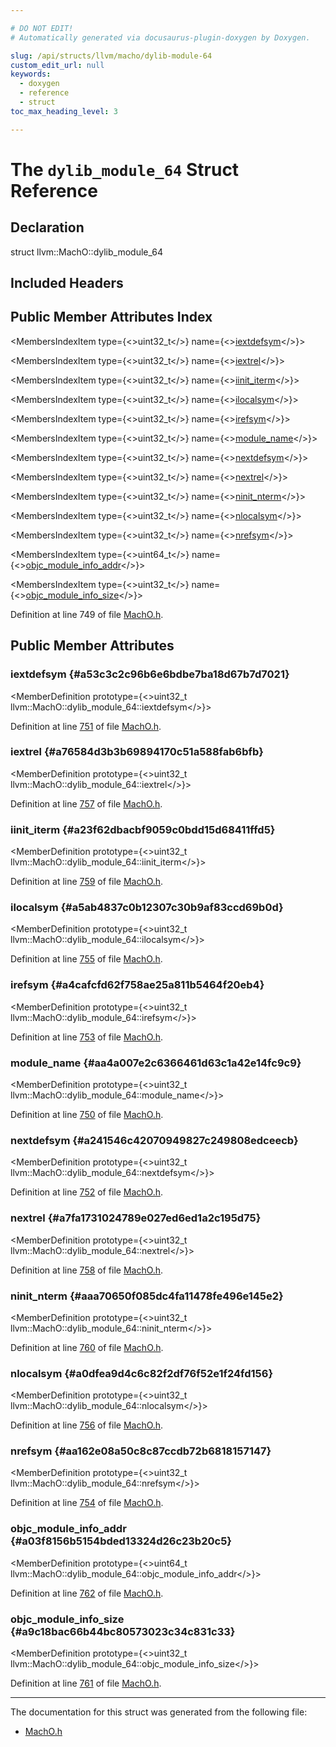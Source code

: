 ```yaml
---

# DO NOT EDIT!
# Automatically generated via docusaurus-plugin-doxygen by Doxygen.

slug: /api/structs/llvm/macho/dylib-module-64
custom_edit_url: null
keywords:
  - doxygen
  - reference
  - struct
toc_max_heading_level: 3

---
```





# The `dylib_module_64` Struct Reference

<DoxygenPage pluginConfig={pluginConfig}>



## Declaration

<CodeBlock>struct llvm::MachO::dylib_module_64</CodeBlock>

## Included Headers

<IncludesList>
<IncludesListItem
  filePath="llvm/BinaryFormat/MachO.h"
  permalink="/docs/api/files/include/include/llvm/include/llvm/binaryformat/macho-h"
  isLocal="true" />
</IncludesList>

## Public Member Attributes Index

<MembersIndex>

<MembersIndexItem
  type={<>uint32&#95;t</>}
  name={<><a href="#a53c3c2c96b6e6bdbe7ba18d67b7d7021">iextdefsym</a></>}>
</MembersIndexItem>

<MembersIndexItem
  type={<>uint32&#95;t</>}
  name={<><a href="#a76584d3b3b69894170c51a588fab6bfb">iextrel</a></>}>
</MembersIndexItem>

<MembersIndexItem
  type={<>uint32&#95;t</>}
  name={<><a href="#a23f62dbacbf9059c0bdd15d68411ffd5">iinit&#95;iterm</a></>}>
</MembersIndexItem>

<MembersIndexItem
  type={<>uint32&#95;t</>}
  name={<><a href="#a5ab4837c0b12307c30b9af83ccd69b0d">ilocalsym</a></>}>
</MembersIndexItem>

<MembersIndexItem
  type={<>uint32&#95;t</>}
  name={<><a href="#a4cafcfd62f758ae25a811b5464f20eb4">irefsym</a></>}>
</MembersIndexItem>

<MembersIndexItem
  type={<>uint32&#95;t</>}
  name={<><a href="#aa4a007e2c6366461d63c1a42e14fc9c9">module&#95;name</a></>}>
</MembersIndexItem>

<MembersIndexItem
  type={<>uint32&#95;t</>}
  name={<><a href="#a241546c42070949827c249808edceecb">nextdefsym</a></>}>
</MembersIndexItem>

<MembersIndexItem
  type={<>uint32&#95;t</>}
  name={<><a href="#a7fa1731024789e027ed6ed1a2c195d75">nextrel</a></>}>
</MembersIndexItem>

<MembersIndexItem
  type={<>uint32&#95;t</>}
  name={<><a href="#aaa70650f085dc4fa11478fe496e145e2">ninit&#95;nterm</a></>}>
</MembersIndexItem>

<MembersIndexItem
  type={<>uint32&#95;t</>}
  name={<><a href="#a0dfea9d4c6c82f2df76f52e1f24fd156">nlocalsym</a></>}>
</MembersIndexItem>

<MembersIndexItem
  type={<>uint32&#95;t</>}
  name={<><a href="#aa162e08a50c8c87ccdb72b6818157147">nrefsym</a></>}>
</MembersIndexItem>

<MembersIndexItem
  type={<>uint64&#95;t</>}
  name={<><a href="#a03f8156b5154bded13324d26c23b20c5">objc&#95;module&#95;info&#95;addr</a></>}>
</MembersIndexItem>

<MembersIndexItem
  type={<>uint32&#95;t</>}
  name={<><a href="#a9c18bac66b44bc80573023c34c831c33">objc&#95;module&#95;info&#95;size</a></>}>
</MembersIndexItem>

</MembersIndex>


Definition at line 749 of file <a href="/docs/api/files/include/include/llvm/include/llvm/binaryformat/macho-h">MachO.h</a>.

<SectionDefinition>

## Public Member Attributes

### iextdefsym {#a53c3c2c96b6e6bdbe7ba18d67b7d7021}

<MemberDefinition
  prototype={<>uint32&#95;t llvm::MachO::dylib&#95;module&#95;64::iextdefsym</>}>

Definition at line <a href="/docs/api/files/include/include/llvm/include/llvm/binaryformat/macho-h/#l00751">751</a> of file <a href="/docs/api/files/include/include/llvm/include/llvm/binaryformat/macho-h">MachO.h</a>.
</MemberDefinition>

### iextrel {#a76584d3b3b69894170c51a588fab6bfb}

<MemberDefinition
  prototype={<>uint32&#95;t llvm::MachO::dylib&#95;module&#95;64::iextrel</>}>

Definition at line <a href="/docs/api/files/include/include/llvm/include/llvm/binaryformat/macho-h/#l00757">757</a> of file <a href="/docs/api/files/include/include/llvm/include/llvm/binaryformat/macho-h">MachO.h</a>.
</MemberDefinition>

### iinit&#95;iterm {#a23f62dbacbf9059c0bdd15d68411ffd5}

<MemberDefinition
  prototype={<>uint32&#95;t llvm::MachO::dylib&#95;module&#95;64::iinit&#95;iterm</>}>

Definition at line <a href="/docs/api/files/include/include/llvm/include/llvm/binaryformat/macho-h/#l00759">759</a> of file <a href="/docs/api/files/include/include/llvm/include/llvm/binaryformat/macho-h">MachO.h</a>.
</MemberDefinition>

### ilocalsym {#a5ab4837c0b12307c30b9af83ccd69b0d}

<MemberDefinition
  prototype={<>uint32&#95;t llvm::MachO::dylib&#95;module&#95;64::ilocalsym</>}>

Definition at line <a href="/docs/api/files/include/include/llvm/include/llvm/binaryformat/macho-h/#l00755">755</a> of file <a href="/docs/api/files/include/include/llvm/include/llvm/binaryformat/macho-h">MachO.h</a>.
</MemberDefinition>

### irefsym {#a4cafcfd62f758ae25a811b5464f20eb4}

<MemberDefinition
  prototype={<>uint32&#95;t llvm::MachO::dylib&#95;module&#95;64::irefsym</>}>

Definition at line <a href="/docs/api/files/include/include/llvm/include/llvm/binaryformat/macho-h/#l00753">753</a> of file <a href="/docs/api/files/include/include/llvm/include/llvm/binaryformat/macho-h">MachO.h</a>.
</MemberDefinition>

### module&#95;name {#aa4a007e2c6366461d63c1a42e14fc9c9}

<MemberDefinition
  prototype={<>uint32&#95;t llvm::MachO::dylib&#95;module&#95;64::module&#95;name</>}>

Definition at line <a href="/docs/api/files/include/include/llvm/include/llvm/binaryformat/macho-h/#l00750">750</a> of file <a href="/docs/api/files/include/include/llvm/include/llvm/binaryformat/macho-h">MachO.h</a>.
</MemberDefinition>

### nextdefsym {#a241546c42070949827c249808edceecb}

<MemberDefinition
  prototype={<>uint32&#95;t llvm::MachO::dylib&#95;module&#95;64::nextdefsym</>}>

Definition at line <a href="/docs/api/files/include/include/llvm/include/llvm/binaryformat/macho-h/#l00752">752</a> of file <a href="/docs/api/files/include/include/llvm/include/llvm/binaryformat/macho-h">MachO.h</a>.
</MemberDefinition>

### nextrel {#a7fa1731024789e027ed6ed1a2c195d75}

<MemberDefinition
  prototype={<>uint32&#95;t llvm::MachO::dylib&#95;module&#95;64::nextrel</>}>

Definition at line <a href="/docs/api/files/include/include/llvm/include/llvm/binaryformat/macho-h/#l00758">758</a> of file <a href="/docs/api/files/include/include/llvm/include/llvm/binaryformat/macho-h">MachO.h</a>.
</MemberDefinition>

### ninit&#95;nterm {#aaa70650f085dc4fa11478fe496e145e2}

<MemberDefinition
  prototype={<>uint32&#95;t llvm::MachO::dylib&#95;module&#95;64::ninit&#95;nterm</>}>

Definition at line <a href="/docs/api/files/include/include/llvm/include/llvm/binaryformat/macho-h/#l00760">760</a> of file <a href="/docs/api/files/include/include/llvm/include/llvm/binaryformat/macho-h">MachO.h</a>.
</MemberDefinition>

### nlocalsym {#a0dfea9d4c6c82f2df76f52e1f24fd156}

<MemberDefinition
  prototype={<>uint32&#95;t llvm::MachO::dylib&#95;module&#95;64::nlocalsym</>}>

Definition at line <a href="/docs/api/files/include/include/llvm/include/llvm/binaryformat/macho-h/#l00756">756</a> of file <a href="/docs/api/files/include/include/llvm/include/llvm/binaryformat/macho-h">MachO.h</a>.
</MemberDefinition>

### nrefsym {#aa162e08a50c8c87ccdb72b6818157147}

<MemberDefinition
  prototype={<>uint32&#95;t llvm::MachO::dylib&#95;module&#95;64::nrefsym</>}>

Definition at line <a href="/docs/api/files/include/include/llvm/include/llvm/binaryformat/macho-h/#l00754">754</a> of file <a href="/docs/api/files/include/include/llvm/include/llvm/binaryformat/macho-h">MachO.h</a>.
</MemberDefinition>

### objc&#95;module&#95;info&#95;addr {#a03f8156b5154bded13324d26c23b20c5}

<MemberDefinition
  prototype={<>uint64&#95;t llvm::MachO::dylib&#95;module&#95;64::objc&#95;module&#95;info&#95;addr</>}>

Definition at line <a href="/docs/api/files/include/include/llvm/include/llvm/binaryformat/macho-h/#l00762">762</a> of file <a href="/docs/api/files/include/include/llvm/include/llvm/binaryformat/macho-h">MachO.h</a>.
</MemberDefinition>

### objc&#95;module&#95;info&#95;size {#a9c18bac66b44bc80573023c34c831c33}

<MemberDefinition
  prototype={<>uint32&#95;t llvm::MachO::dylib&#95;module&#95;64::objc&#95;module&#95;info&#95;size</>}>

Definition at line <a href="/docs/api/files/include/include/llvm/include/llvm/binaryformat/macho-h/#l00761">761</a> of file <a href="/docs/api/files/include/include/llvm/include/llvm/binaryformat/macho-h">MachO.h</a>.
</MemberDefinition>

</SectionDefinition>

<hr/>

The documentation for this struct was generated from the following file:

<ul>
<li><a href="/docs/api/files/include/include/llvm/include/llvm/binaryformat/macho-h">MachO.h</a></li>
</ul>

</DoxygenPage>
